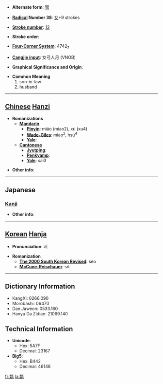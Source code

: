 * '''Alternate form''': [[聟]]

* '''[[Wiktionary:Chinese radical index| Radical]] Number 38''': [[Wiktionary:Chinese radical index 女|女]]+9 strokes

* '''[[Wiktionary:Chinese total strokes index|Stroke number]]''': [[Wiktionary:Chinese total strokes index 12|12]]

* '''Stroke order''': 

* '''[[Wiktionary:Chinese four corner index|Four-Corner System]]''': 4742<sub>7</sub>

* '''[[Wiktionary:Chinese Cangjie index|Cangjie input]]''': 女弓人月 (VNOB)

* '''Graphical Significance and Origin''': 

* '''Common Meaning'''
*#son-in-law
*# husband


----

== [[Chinese]] [[Hanzi]] ==

* '''Romanizations'''
** '''[[Mandarin]]'''
*** '''[[Pinyin]]''': miáo (miao2), xù (xu4)
*** '''[[Wade-Giles]]''': miao<sup>2</sup>, hsü<sup>4</sup>
*** '''[[Yale]]''': 
** '''[[Cantonese]]'''
*** '''[[Jyutping]]''':
*** '''[[Penkyamp]]''': 
*** '''[[Yale]]''': sai3

* '''Other info''': 

----

==Japanese==
===[[Kanji]]===
{{kanji|on readings=[[せい]] (sei)|kun readings=[[むこ]] (muko)}}

* '''Other info''':  

----

== [[Korean]] [[Hanja]] ==

* '''Pronunciation''': 서

* '''Romanization'''
** '''[[The 2000 South Korean Revised Romanization|The 2000 South Korean Revised]]''': seo
** '''[[McCune-Reischauer]]''': sŏ

----

== Dictionary Information ==

* KangXi: 0266.090
* Morobashi: 06470
* Dae Jaweon: 0533.160
* Hanyu Da Zidian: 21069.140

== Technical Information ==

* '''Unicode''':
** Hex: 5A7F
** Decimal: 23167
* '''Big5''':
** Hex: B442
** Decimal: 46146

[[fr:婿]]
[[la:婿]]